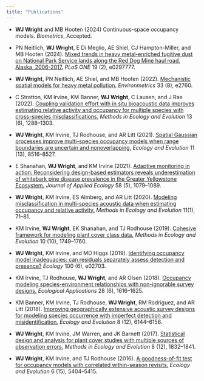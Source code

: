 ```yaml
---
title: "Publications"
---
```


- **WJ Wright** and MB Hooten (2024) Continuous-space occupancy models. *Biometrics*, Accepted.

- PN Neitlich, **WJ Wright**, E Di Meglio, AE Shiel, CJ Hampton-Miller, and MB Hooten (2024). [Mixed trends in heavy metal-enriched fugitive dust on National Park Service lands along the Red Dog Mine haul road, Alaska, 2006-2017.](https://doi.org/10.1371/journal.pone.0297777) *PLoS ONE* 19 (2), e0297777.

- **WJ Wright**, PN Neitlich, AE Shiel, and MB Hooten (2022). [Mechanistic spatial models for heavy metal pollution.](https://doi.org/10.1002/env.2760) *Environmetrics* 33 (8), e2760.

- C Stratton, KM Irvine, KM Banner, **WJ Wright**, C Lausen, and J Rae (2022). [Coupling validation effort with in situ bioacoustic data improves estimating relative activity and occupancy for multiple species with cross-species misclassifications.](https://doi.org/10.1111/2041-210X.13831) *Methods in Ecology and Evolution* 13 (6), 1288--1303.

- **WJ Wright**, KM Irvine, TJ Rodhouse, and AR Litt (2021). [Spatial Gaussian processes improve multi-species occupancy models when range boundaries are uncertain and nonoverlapping.](https://doi.org/10.1002/ece3.7629) *Ecology and Evolution* 11 (13), 8516--8527.

- E Shanahan, **WJ Wright**, and KM Irvine (2021). [Adaptive monitoring in action: Reconsidering design-based estimators reveals underestimation of whitebark pine disease prevalence in the Greater Yellowstone Ecosystem.](https://doi.org/10.1111/1365-2664.13837) *Journal of Applied Ecology* 58 (5), 1079--1089.

- **WJ Wright**, KM Irvine, ES Almberg, and AR Litt (2020). [Modeling misclassification in multi-species acoustic data when estimating occupancy and relative activity.](https://doi.org/10.1111/2041-210X.13315) *Methods in Ecology and Evolution* 11(1), 71--81.

- KM Irvine, **WJ Wright**, EK Shanahan, and TJ Rodhouse (2019). [Cohesive framework for modeling plant cover class data.](https://doi.org/10.1111/2041-210X.13262) *Methods in Ecology and Evolution* 10 (10), 1749--1760.

- **WJ Wright**, KM Irvine, and MD Higgs (2019). [Identifying occupancy model inadequacies: can residuals separately assess detection and presence?](https://doi.org/10.1002/ecy.2703) *Ecology* 100 (6), e02703.

- KM Irvine, TJ Rodhouse, **WJ Wright**, and AR Olsen (2018). [Occupancy modeling species-environment relationships with non-ignorable survey designs.](https://doi.org/10.1002/eap.1754) *Ecological Applications* 28 (6), 1616--1625.

- KM Banner, KM Irvine, TJ Rodhouse, **WJ Wright**, RM Rodriguez, and AR Litt (2018). [Improving geographically extensive acoustic survey designs for modeling species occurrence with imperfect detection and misidentification.](https://doi.org/10.1002/ece3.4162) *Ecology and Evolution* 8 (12), 6144--6156.

- **WJ Wright**, KM Irvine, JM Warren, and JK Barnett (2017). [Statistical design and analysis for plant cover studies with multiple sources of observation errors.](https://doi.org/10.1111/2041-210X.12825) *Methods in Ecology and Evolution* 8 (12), 1832--1841.

- **WJ Wright**, KM Irvine, and TJ Rodhouse (2016). [A goodness-of-fit test for occupancy models with correlated within-season revisits.](https://doi.org/10.1002/ece3.2292) *Ecology and Evolution* 6 (15), 5404--5415.